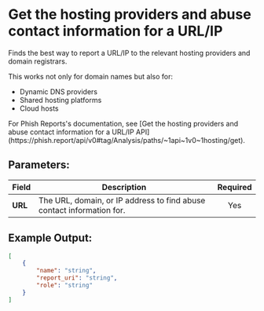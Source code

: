 
# Get the hosting providers and abuse contact information for a URL/IP

Finds the best way to report a URL/IP to the relevant hosting providers and domain registrars.

This works not only for domain names but also for:

-   Dynamic DNS providers
-   Shared hosting platforms
-   Cloud hosts

<Callout type="info">
	For Phish Reports's documentation, see [Get the hosting providers and abuse
	contact information for a URL/IP
	API](https://phish.report/api/v0#tag/Analysis/paths/~1api~1v0~1hosting/get).
</Callout>

## Parameters:

| Field   | Description                                                           | Required |
| ------- | --------------------------------------------------------------------- | :------: |
| **URL** | The URL, domain, or IP address to find abuse contact information for. |   Yes    |

## Example Output:

```json
[
	{
		"name": "string",
		"report_uri": "string",
		"role": "string"
	}
]
```
